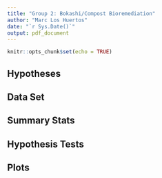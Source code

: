 ```yaml
---
title: "Group 2: Bokashi/Compost Bioremediation"
author: "Marc Los Huertos"
date: "`r Sys.Date()`"
output: pdf_document
---
```


```r
knitr::opts_chunk$set(echo = TRUE)
```


## Hypotheses

## Data Set


## Summary Stats

## Hypothesis Tests


## Plots